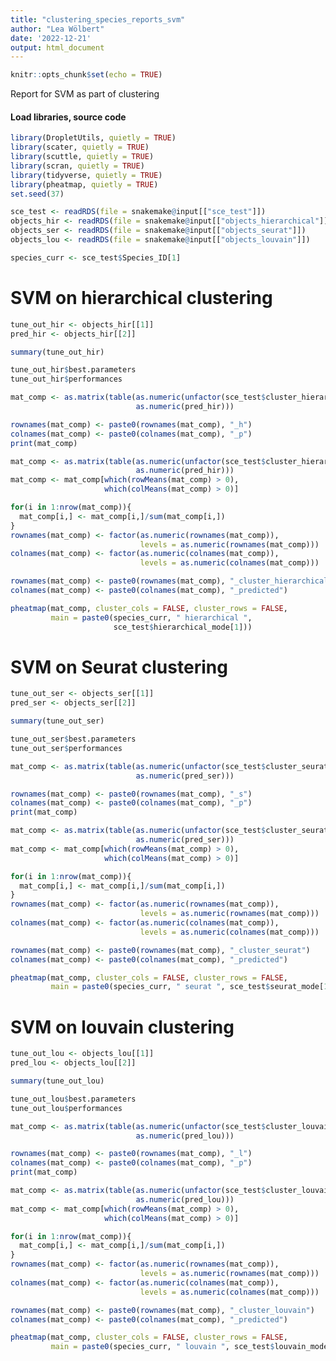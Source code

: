 ```yaml
---
title: "clustering_species_reports_svm"
author: "Lea Wölbert"
date: '2022-12-21'
output: html_document
---
```


```r
knitr::opts_chunk$set(echo = TRUE)
```

Report for SVM as part of clustering

#### Load libraries, source code 

```r
library(DropletUtils, quietly = TRUE) 
library(scater, quietly = TRUE) 
library(scuttle, quietly = TRUE) 
library(scran, quietly = TRUE) 
library(tidyverse, quietly = TRUE) 
library(pheatmap, quietly = TRUE) 
set.seed(37)
```

```r

sce_test <- readRDS(file = snakemake@input[["sce_test"]])
objects_hir <- readRDS(file = snakemake@input[["objects_hierarchical"]])
objects_ser <- readRDS(file = snakemake@input[["objects_seurat"]])
objects_lou <- readRDS(file = snakemake@input[["objects_louvain"]])

species_curr <- sce_test$Species_ID[1]

```

# SVM on hierarchical clustering

```r
tune_out_hir <- objects_hir[[1]]
pred_hir <- objects_hir[[2]]
```

```r
summary(tune_out_hir)
```

```r
tune_out_hir$best.parameters
tune_out_hir$performances
```

```r
mat_comp <- as.matrix(table(as.numeric(unfactor(sce_test$cluster_hierarchical)),
                            as.numeric(pred_hir)))

rownames(mat_comp) <- paste0(rownames(mat_comp), "_h")
colnames(mat_comp) <- paste0(colnames(mat_comp), "_p")
print(mat_comp)
```

```r

mat_comp <- as.matrix(table(as.numeric(unfactor(sce_test$cluster_hierarchical)),
                            as.numeric(pred_hir)))
mat_comp <- mat_comp[which(rowMeans(mat_comp) > 0), 
                     which(colMeans(mat_comp) > 0)]

for(i in 1:nrow(mat_comp)){
  mat_comp[i,] <- mat_comp[i,]/sum(mat_comp[i,])
}
rownames(mat_comp) <- factor(as.numeric(rownames(mat_comp)), 
                             levels = as.numeric(rownames(mat_comp)))
colnames(mat_comp) <- factor(as.numeric(colnames(mat_comp)), 
                             levels = as.numeric(colnames(mat_comp)))

rownames(mat_comp) <- paste0(rownames(mat_comp), "_cluster_hierarchical")
colnames(mat_comp) <- paste0(colnames(mat_comp), "_predicted")

pheatmap(mat_comp, cluster_cols = FALSE, cluster_rows = FALSE, 
         main = paste0(species_curr, " hierarchical ",
                       sce_test$hierarchical_mode[1]))

```

# SVM on Seurat clustering

```r
tune_out_ser <- objects_ser[[1]]
pred_ser <- objects_ser[[2]]
```

```r
summary(tune_out_ser)
```

```r
tune_out_ser$best.parameters
tune_out_ser$performances
```

```r
mat_comp <- as.matrix(table(as.numeric(unfactor(sce_test$cluster_seurat)),
                            as.numeric(pred_ser)))

rownames(mat_comp) <- paste0(rownames(mat_comp), "_s")
colnames(mat_comp) <- paste0(colnames(mat_comp), "_p")
print(mat_comp)
```

```r

mat_comp <- as.matrix(table(as.numeric(unfactor(sce_test$cluster_seurat)),
                            as.numeric(pred_ser)))
mat_comp <- mat_comp[which(rowMeans(mat_comp) > 0), 
                     which(colMeans(mat_comp) > 0)]

for(i in 1:nrow(mat_comp)){
  mat_comp[i,] <- mat_comp[i,]/sum(mat_comp[i,])
}
rownames(mat_comp) <- factor(as.numeric(rownames(mat_comp)), 
                             levels = as.numeric(rownames(mat_comp)))
colnames(mat_comp) <- factor(as.numeric(colnames(mat_comp)), 
                             levels = as.numeric(colnames(mat_comp)))

rownames(mat_comp) <- paste0(rownames(mat_comp), "_cluster_seurat")
colnames(mat_comp) <- paste0(colnames(mat_comp), "_predicted")

pheatmap(mat_comp, cluster_cols = FALSE, cluster_rows = FALSE, 
         main = paste0(species_curr, " seurat ", sce_test$seurat_mode[1]))

```

# SVM on louvain clustering

```r
tune_out_lou <- objects_lou[[1]]
pred_lou <- objects_lou[[2]]
```

```r
summary(tune_out_lou)
```

```r
tune_out_lou$best.parameters
tune_out_lou$performances
```

```r
mat_comp <- as.matrix(table(as.numeric(unfactor(sce_test$cluster_louvain)),
                            as.numeric(pred_lou)))

rownames(mat_comp) <- paste0(rownames(mat_comp), "_l")
colnames(mat_comp) <- paste0(colnames(mat_comp), "_p")
print(mat_comp)
```

```r

mat_comp <- as.matrix(table(as.numeric(unfactor(sce_test$cluster_louvain)),
                            as.numeric(pred_lou)))
mat_comp <- mat_comp[which(rowMeans(mat_comp) > 0), 
                     which(colMeans(mat_comp) > 0)]

for(i in 1:nrow(mat_comp)){
  mat_comp[i,] <- mat_comp[i,]/sum(mat_comp[i,])
}
rownames(mat_comp) <- factor(as.numeric(rownames(mat_comp)), 
                             levels = as.numeric(rownames(mat_comp)))
colnames(mat_comp) <- factor(as.numeric(colnames(mat_comp)), 
                             levels = as.numeric(colnames(mat_comp)))

rownames(mat_comp) <- paste0(rownames(mat_comp), "_cluster_louvain")
colnames(mat_comp) <- paste0(colnames(mat_comp), "_predicted")

pheatmap(mat_comp, cluster_cols = FALSE, cluster_rows = FALSE, 
         main = paste0(species_curr, " louvain ", sce_test$louvain_mode[1]))

```
